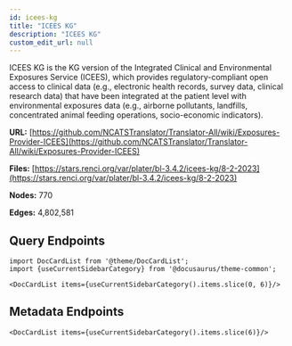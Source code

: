 ```yaml
---
id: icees-kg
title: "ICEES KG"
description: "ICEES KG"
custom_edit_url: null
---
```





ICEES KG is the KG version of the Integrated Clinical and Environmental Exposures Service (ICEES), which provides regulatory-compliant open access to clinical data (e.g., electronic health records, survey data, clinical research data) that have been integrated at the patient level with environmental exposures data (e.g., airborne pollutants, landfills, concentrated animal feeding operations, socio-economic indicators).



**URL:** [https://github.com/NCATSTranslator/Translator-All/wiki/Exposures-Provider-ICEES](https://github.com/NCATSTranslator/Translator-All/wiki/Exposures-Provider-ICEES)

**Files:** [https://stars.renci.org/var/plater/bl-3.4.2/icees-kg/8-2-2023](https://stars.renci.org/var/plater/bl-3.4.2/icees-kg/8-2-2023)

**Nodes:** 770

**Edges:** 4,802,581





## Query Endpoints
```mdx-code-block
import DocCardList from '@theme/DocCardList';
import {useCurrentSidebarCategory} from '@docusaurus/theme-common';

<DocCardList items={useCurrentSidebarCategory().items.slice(0, 6)}/>
```

## Metadata Endpoints    
```mdx-code-block
<DocCardList items={useCurrentSidebarCategory().items.slice(6)}/>
```
      